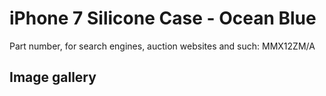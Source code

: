 
# iPhone 7 Silicone Case - Ocean Blue

Part number, for search engines, auction websites and such: MMX12ZM/A

## Image gallery

<div style={{ width: '100%', maxWidth: '768px' }}>
<GalleryComponent
    images={[
      {
        original: "/everysource/MMX12.webp",
        thumbnail: "/everypreview/MMX12.webp",
      },
      {
        original: "/everysource/MMX12_AV1_GOLD.webp",
        thumbnail: "/everypreview/MMX12_AV1_GOLD.webp",
      },
      {
        original: "/everysource/MMX12_AV1_JET_BLACK.webp",
        thumbnail: "/everypreview/MMX12_AV1_JET_BLACK.webp",
      },
      {
        original: "/everysource/MMX12_AV1_RED.webp",
        thumbnail: "/everypreview/MMX12_AV1_RED.webp",
      },
      {
        original: "/everysource/MMX12_AV1_SILVER.webp",
        thumbnail: "/everypreview/MMX12_AV1_SILVER.webp",
      },
      {
        original: "/everysource/MMX12_AV2.webp",
        thumbnail: "/everypreview/MMX12_AV2.webp",
      }
    ]}
  />
</div>
